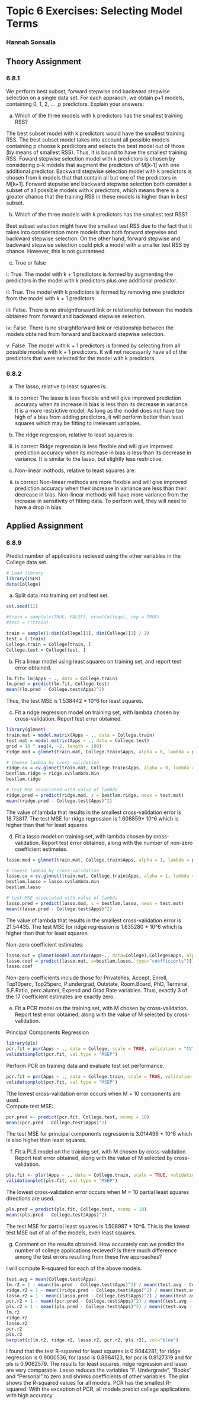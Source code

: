 # Topic 6 Exercises: Selecting Model Terms

### Hannah Sonsalla

## Theory Assignment
### 6.8.1
We perform best subset, forward stepwise and backward stepwise selection on a single data set.  For each appraoch, we obtain p+1 models, containing 0, 1, 2, ... ,p predictors.  Explain your answers:

a)  Which of the three models with k predictors has the smallest training RSS?

The best subset model with k predictors would have the smallest training RSS.  The best subset model takes into account all possible models containing p choose k predictors and selects the best model out of those (by means of smallest RSS).  Thus, it is bound to have the smallest training RSS.  Foward stepwise selection model with k predictors is chosen by considering p-k models that augment the predictors of M[k-1] with one additional predictor.  Backward stepwise selection model with k predictors is chosen from k models that that contain all but one of the predictors in M[k+1].  Forward stepwise and backward stepwise selection both consider a subset of all possible models with k predictors, which means there is a greater chance that the training RSS in these models is higher than in best subset.    

b)  Which of the three models with k predictors has the smallest test RSS?

Best subset selection might have the smallest test RSS due to the fact that it takes into consideration more models than both forward stepwise and backward stepwise selection.  On the other hand, forward stepwise and backward stepwise selection could pick a model with a smaller test RSS by chance.  However, this is not guaranteed.  

c)  True or false

i: True.  The model with k + 1 predictors is formed by augmenting the predictors in the model with k predictors plus one additional predictor.

ii:  True.  The model with k predictors is formed by removing one predictor from the model with k + 1 predictors.

iii:  False. There is no straightforward link or relationship between the models obtained from forward and backward stepwise selection.

iv:  False. There is no straightforward link or relationship between the models obtained from forward and backward stepwise selection.

v: False.  The model with k + 1 predictors is formed by selecting from all possible models with k + 1 predictors.  It will not necessarily have all of the predictors that were selected for the model with k predictors.  

### 6.8.2
a) The lasso, relative to least squares is:
iii. is correct
The lasso is less flexible and will give improved prediction accuracy when its increase in bias is less than its decrease in variance.  It is a more restrictive model.  As long as the model does not have too high of a bias from adding predictors, it will perform better than least squares which may be fitting to irrelevant variables.   

b) The ridge regression, relative to least squares is:
iii. is correct
Ridge regression is less flexible and will give improved prediction accuracy when its increase in bias is less than its decrease in variance.  It is similar to the lasso, but slightly less restrictive.

c)  Non-linear mothods, relative to least squares are:
ii. is correct
Non-linear methods are more flexible and will give improved prediction accuracy when their increase in variance are less than their decrease in bias.  Non-linear methods will have more variance from the increase in sensitivity of fitting data.  To perform well, they will need to have a drop in bias.

## Applied Assignment

### 6.8.9
Predict number of applications recieved using the other variables in the College data set.

```r
# Load library
library(ISLR)
data(College)
```

a) Split data into training set and test set.
```r
set.seed(11)

#train = sample(c(TRUE, FALSE), nrow(College), rep = TRUE)
#test = (!train)

train = sample(1:dim(College)[1], dim(College)[1] / 2)
test = (-train)
College.train = College[train, ]
College.test = College[test, ]
```

b) Fit a linear model using least squares on training set, and report test error obtained.
```r
lm.fit= lm(Apps ~ ., data = College.train)
lm.pred = predict(lm.fit, College.test)
mean((lm.pred - College.test$Apps)^2)
```

Thus, the test MSE is 1.538442 * 10^6 for least squares.

c) Fit a ridge regression model on training set, with lambda chosen by cross-validation.  Report test error obtained.
```r
library(glmnet)
train.mat = model.matrix(Apps ~ ., data = College.train)
test.mat = model.matrix(Apps ~ ., data = College.test)
grid = 10 ^ seq(4, -2, length = 100)
ridge.mod = glmnet(train.mat, College.train$Apps, alpha = 0, lambda = grid, thresh = 1e-12)

# Choose lambda by cross validation
ridge.cv = cv.glmnet(train.mat, College.train$Apps, alpha = 0, lambda = grid, thresh = 1e-12)
bestlam.ridge = ridge.cv$lambda.min
bestlam.ridge

# test MSE associated with value of lambda
ridge.pred = predict(ridge.mod, s = bestlam.ridge, newx = test.mat)
mean((ridge.pred - College.test$Apps)^2)
```

The value of lambda that results in the smallest cross-validation error is 18.73817.  The test MSE for ridge regression is 1.608859* 10^6 which is higher than that for least squares.

d) Fit a lasso model on training set, with lambda chosen by cross-validation.  Report test error obtained, along with the number of non-zero coefficient estimates.

```r
lasso.mod = glmnet(train.mat, College.train$Apps, alpha = 1, lambda = grid, thresh = 1e-12)

# Choose lambda by cross-validation
lasso.cv = cv.glmnet(train.mat, College.train$Apps, alpha = 1, lambda = grid, thresh = 1e-12)
bestlam.lasso = lasso.cv$lambda.min
bestlam.lasso

# test MSE associated with value of lambda
lasso.pred = predict(lasso.mod, s = bestlam.lasso, newx = test.mat)
mean((lasso.pred - College.test$Apps)^2)
```

The value of lambda that results in the smallest cross-validation error is 21.54435.  The test MSE for ridge regression is 1.635280 * 10^6 which is higher than that for least squares.

Non-zero coefficient estimates:
```r
lasso.out = glmnet(model.matrix(Apps~., data=College),College$Apps, alpha=1, lambda = grid)
lasso.coef = predict(lasso.out, s=bestlam.lasso, type="coefficients")[1:19,]
lasso.coef
```

Non-zero coefficients include those for PrivateYes, Accept, Enroll, Top10perc, Top25perc, P.undergrad, Outstate, Room.Board, PhD, Terminal, S.F.Ratio, perc.alumni, Expend and Grad.Rate variables.  Thus, exactly 3 of the 17 coefficient estimates are exactly zero.

e) Fit a PCR model on the training set, with M chosen by cross-validation.  Report test error obtained, along with the value of M selected by cross-validation.

Principal Components Regression

```r
library(pls)
pcr.fit = pcr(Apps ~ ., data = College, scale = TRUE, validation = "CV")
validationplot(pcr.fit, val.type = "MSEP")
```

Perform PCR on training data and evaluate test set performance.
```r
pcr.fit = pcr(Apps ~ ., data = College.train, scale = TRUE, validation = "CV")
validationplot(pcr.fit, val.type = "MSEP")
```

Tthe lowest cross-validation error occurs when M = 10 components are used.  
Compute test MSE:
```r
pcr.pred <- predict(pcr.fit, College.test, ncomp = 10)
mean((pcr.pred - College.test$Apps)^2)
```

The test MSE for principal components regression is  3.014496 * 10^6 which is also higher than least squares.

f) Fit a PLS model on the training set, with M chosen by cross-validation.  Report test error obtained, along with the value of M selected by cross-validation.

```r
pls.fit <- plsr(Apps ~ ., data = College.train, scale = TRUE, validation = "CV")
validationplot(pls.fit, val.type = "MSEP")
```

The lowest cross-validation error occurs when M = 10 partial least squares directions are used.  

```r
pls.pred = predict(pls.fit, College.test, ncomp = 10)
mean((pls.pred - College.test$Apps)^2)
```

The test MSE for partial least squares is 1.508987 * 10^6.  This is the lowest test MSE out of all of the models, even least squares.

g) Comment on the results obtained.  How accurately can we predict the number of college applications recieved?  Is there much difference among the test errors resulting from these five approaches?

I will compute R-squared for each of the above models.
```r
test.avg = mean(College.test$Apps)
lm.r2 = 1 - mean((lm.pred - College.test$Apps)^2) / mean((test.avg - College.test$Apps)^2)
ridge.r2 = 1 - mean((ridge.pred - College.test$Apps)^2) / mean((test.avg - College.test$Apps)^2)
lasso.r2 = 1 - mean((lasso.pred - College.test$Apps)^2) / mean((test.avg - College.test$Apps)^2)
pcr.r2 = 1 - mean((pcr.pred - College.test$Apps)^2) / mean((test.avg - College.test$Apps)^2)
pls.r2 = 1 - mean((pls.pred - College.test$Apps)^2) / mean((test.avg - College.test$Apps)^2)
lm.r2
ridge.r2
lasso.r2
pcr.r2
pls.r2
barplot(c(lm.r2, ridge.r2, lasso.r2, pcr.r2, pls.r2), col="blue")
```

I found that the test R-squared for least squares is 0.9044281, for ridge regression is 0.9000536, for lasso is 0.8984123, for pcr is 0.8127319 and for pls is 0.9062579.  The results for least squares, ridge regression and lasso are very comparable.  Lasso reduces the variables “F. Undergrade”, “Books” and "Personal" to zero and shrinks coefficients of other variables.  The plot shows the R-squared values for all models.  PCR has the smallest R-squared.  With the exception of PCR, all models predict college applications with high accuracy.
